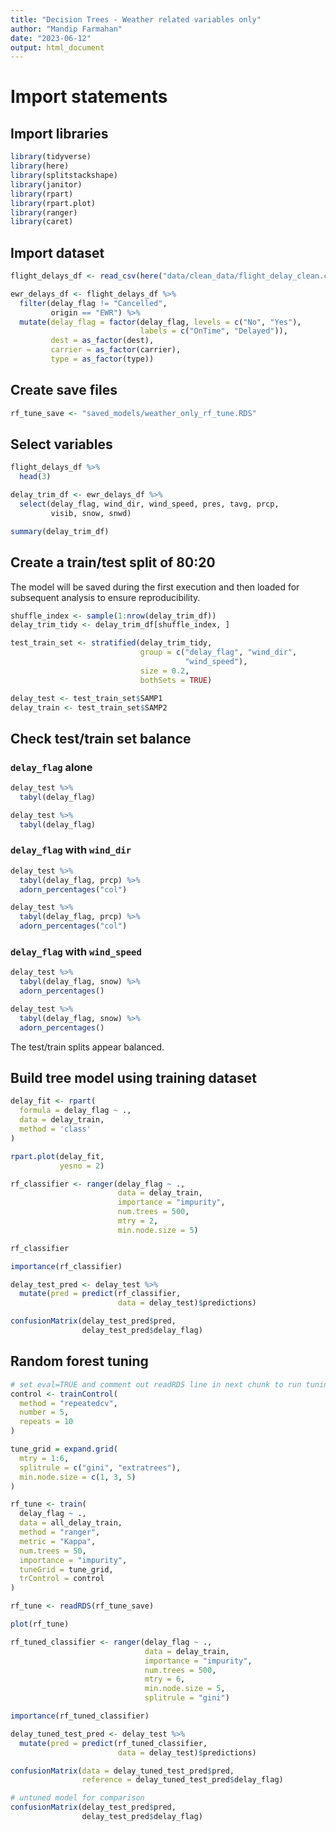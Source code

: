 ```yaml
---
title: "Decision Trees - Weather related variables only"
author: "Mandip Farmahan"
date: "2023-06-12"
output: html_document
---
```


# Import statements

## Import libraries

```r
library(tidyverse)
library(here)
library(splitstackshape)
library(janitor)
library(rpart)
library(rpart.plot)
library(ranger)
library(caret)
```

## Import dataset

```r
flight_delays_df <- read_csv(here("data/clean_data/flight_delay_clean.csv"))
```

```r
ewr_delays_df <- flight_delays_df %>% 
  filter(delay_flag != "Cancelled",
         origin == "EWR") %>% 
  mutate(delay_flag = factor(delay_flag, levels = c("No", "Yes"),
                             labels = c("OnTime", "Delayed")),
         dest = as_factor(dest),
         carrier = as_factor(carrier),
         type = as_factor(type))
```

## Create save files

```r
rf_tune_save <- "saved_models/weather_only_rf_tune.RDS"
```

## Select variables

```r
flight_delays_df %>% 
  head(3)
```

```r
delay_trim_df <- ewr_delays_df %>%  
  select(delay_flag, wind_dir, wind_speed, pres, tavg, prcp,  
         visib, snow, snwd)
```

```r
summary(delay_trim_df)
```

## Create a train/test split of 80:20

The model will be saved during the first execution and then loaded for subsequent analysis to ensure reproducibility.

```r
shuffle_index <- sample(1:nrow(delay_trim_df))
delay_trim_tidy <- delay_trim_df[shuffle_index, ]

test_train_set <- stratified(delay_trim_tidy,
                             group = c("delay_flag", "wind_dir",
                                       "wind_speed"),
                             size = 0.2,
                             bothSets = TRUE)
```

```r
delay_test <- test_train_set$SAMP1
delay_train <- test_train_set$SAMP2
```

## Check test/train set balance

### `delay_flag` alone

```r
delay_test %>%
  tabyl(delay_flag)
```

```r
delay_test %>%
  tabyl(delay_flag)
```

### `delay_flag` with `wind_dir`

```r
delay_test %>%
  tabyl(delay_flag, prcp) %>% 
  adorn_percentages("col")
```

```r
delay_test %>%
  tabyl(delay_flag, prcp) %>% 
  adorn_percentages("col")
```


### `delay_flag` with `wind_speed`

```r
delay_test %>%
  tabyl(delay_flag, snow) %>% 
  adorn_percentages()
```

```r
delay_test %>%
  tabyl(delay_flag, snow) %>% 
  adorn_percentages()
```

The test/train splits appear balanced.

## Build tree model using training dataset

```r
delay_fit <- rpart(
  formula = delay_flag ~ ., 
  data = delay_train, 
  method = 'class'
)

rpart.plot(delay_fit,
           yesno = 2)
```

```r
rf_classifier <- ranger(delay_flag ~ ., 
                        data = delay_train, 
                        importance = "impurity", 
                        num.trees = 500, 
                        mtry = 2, 
                        min.node.size = 5)

rf_classifier
```


```r
importance(rf_classifier)
```

```r
delay_test_pred <- delay_test %>%
  mutate(pred = predict(rf_classifier,
                        data = delay_test)$predictions)

confusionMatrix(delay_test_pred$pred,
                delay_test_pred$delay_flag)
```

## Random forest tuning

```r
# set eval=TRUE and comment out readRDS line in next chunk to run tuning block
control <- trainControl(
  method = "repeatedcv", 
  number = 5, 
  repeats = 10
)

tune_grid = expand.grid(
  mtry = 1:6,
  splitrule = c("gini", "extratrees"),
  min.node.size = c(1, 3, 5)
)

rf_tune <- train(
  delay_flag ~ ., 
  data = all_delay_train, 
  method = "ranger",
  metric = "Kappa",
  num.trees = 50,
  importance = "impurity",
  tuneGrid = tune_grid, 
  trControl = control
)
```


```r
rf_tune <- readRDS(rf_tune_save)

plot(rf_tune)
```

```r
rf_tuned_classifier <- ranger(delay_flag ~ .,
                              data = delay_train,
                              importance = "impurity",
                              num.trees = 500,
                              mtry = 6,
                              min.node.size = 5,
                              splitrule = "gini")
```


```r
importance(rf_tuned_classifier)
```

```r
delay_tuned_test_pred <- delay_test %>%
  mutate(pred = predict(rf_tuned_classifier,
                        data = delay_test)$predictions)

confusionMatrix(data = delay_tuned_test_pred$pred,
                reference = delay_tuned_test_pred$delay_flag)
```

```r
# untuned model for comparison
confusionMatrix(delay_test_pred$pred,
                delay_test_pred$delay_flag)
```

